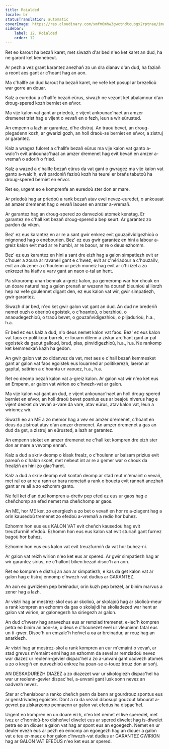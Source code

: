 ```yaml
---
title: Roialded
locale: br
statusTranslation: automatic
coverImage: https://res.cloudinary.com/xmfm6mhw3gwctndtcubgx2rptnae/image/upload/v1740337243/small_cover_educacion_fundamental_a051170f1c.webp
sidebar:
    label: 12. Roialded
    order: 12
---
```

Ret eo karout ha bezañ karet, met siwazh d'ar bed n'eo ket karet an dud, ha ne garont ket kennebeut.

Ar pezh a vez graet karantez anezhañ zo un dra dianav d'an dud, ha faziañ a reont aes gant ar c'hoant hag an aon.

Ma c'hallfe an dud karout ha bezañ karet, ne vefe ket posupl ar brezelioù war gorre an douar.

Kalz a euredoù a c'hallfe bezañ eürus, siwazh ne vezont ket abalamour d'an droug-spered kozh berniet en eñvor.

Ma vije kalon vat gant ar priedoù, e vijent ankounac'haet an amzer dremenet trist hag e vijent o vevañ en o fezh, leun a wir eürusted.

An empenn a lazh ar garantez, d'he distruj. An traoù bevet, an droug-plegadenn kozh, ar gwarizi gozh, an holl draoù-se berniet en eñvor, a zistruj ar garantez.

Kalz a wragez fuloret a c'hallfe bezañ eürus ma vije kalon vat ganto a-walc'h evit ankounac'haat an amzer dremenet hag evit bevañ en amzer a-vremañ o adoriñ o fried.

Kalz a wazed a c'hallfe bezañ eürus da vat gant o gwragez ma vije kalon vat ganto a-walc'h, evit pardoniñ fazioù kozh ha teurel er brañs tabutoù ha droug-spered berniet en eñvor.

Ret eo, urgent eo e komprenfe an euredoù ster don ar mare.

Ar priedoù hag ar priedoù a rank bezañ atav evel nevez-euredet, o ankouaat an amzer dremenet hag o vevañ laouen en amzer a-vremañ.

Ar garantez hag an droug-spered zo danvezioù atomek kenstag. Er garantez ne c'hall ket bezañ droug-spered a bep seurt. Ar garantez zo pardon da viken.

Bez' ez eus karantez en ar re a sant gwir enkrez evit gouzañvidigezhioù o mignoned hag o enebourien. Bez' ez eus gwir garantez en hini a labour a-greiz kalon evit mad ar re humbl, ar re baour, ar re o deus ezhomm.

Bez' ez eus karantez en hini a sant dre eizh hag a galon simpatiezh evit ar c'houer a zoura ar ravanell gant e c'hwez, evit ar c'hêriadour a c'houzañv, evit an aluzener a c'houlenn ur pezh moneiz hag evit ar c'hi izel a zo enkrezet ha klañv a varv gant an naon e-tal an hent.

Pa sikouromp unan bennak a-greiz kalon, pa gemeromp war hor chouk en un doare naturel hag a galon prenañ ar wezenn ha dourañ bleunioù al liorzh hep na vefe goulennet digant den, ez eus kalon vat wir, gwir simpatiezh, gwir garantez.

Siwazh d'ar bed, n'eo ket gwir galon vat gant an dud. An dud ne brederiñ nemet ouzh o oberioù egoistek, o c'hoantoù, o berzhioù, o anaoudegezhioù, o traoù bevet, o gouzañvidigezhioù, o plijadurioù, h.a., h.a.

Er bed ez eus kalz a dud, n'o deus nemet kalon vat faos. Bez' ez eus kalon vat faos er politikour barrek, er louarn dilenn a ziskar arc'hant gant ar pal egoistek da gaout galloud, brud, plas, pinvidigezhioù, h.a., h.a. Ne rankomp ket kemmeskañ kazh ha gedon.

An gwir galon vat zo didanvez da vat, met aes e c'hall bezañ kemmesket gant ar galon vat faos egoistek eus louarned ar politikerezh, laeron ar gapital, satirien a c'hoanta ur vaouez, h.a., h.a.

Ret eo deomp bezañ kalon vat a-greiz kalon. Ar galon vat wir n'eo ket eus an Empenn, ar galon vat wirion eo c'hwezh-vat ar galon.

Ma vije kalon vat gant an dud, e vijent ankounac'haet an holl droug-spered berniet en eñvor, an holl draoù bevet poanius eus ar beajoù niverus hag e vijent desket da vevañ a-vare da vare, atav eürus, atav kalon vat, leun a wirionez wir.

Siwazh eo an ME a zo memor hag a vev en amzer dremenet, c'hoant en deus da zistroat atav d'an amzer dremenet. An amzer dremenet a gas an dud da get, a zistruj an eürusted, a lazh ar garantez.

An empenn stoket en amzer dremenet ne c'hall ket kompren dre eizh ster don ar mare a vevomp ennañ.

Kalz a dud a skriv deomp o klask frealz, o c'houlenn ur balsam prizius evit pareañ o c'halon skoet, met nebeut int ar re a gemer war o chouk da frealziñ an hini zo glac'haret.

Kalz a dud a skriv deomp evit kontañ deomp ar stad reut m'emaint o vevañ, met ral eo ar re a rann ar bara nemetañ a rank o boueta evit rannañ anezhañ gant ar re all a zo ezhomm ganto.

Ne fell ket d'an dud kompren a-dreñv pep efed ez eus ur gaos hag e cheñchomp an efed nemet ma cheñchomp ar gaos.

An ME, hor ME ker, zo energiezh a zo bet o vevañ en hor re a-ziagent hag a orin kausedoù tremenet zo efedoù a-vremañ a redio hor buhez.

Ezhomm hon eus eus KALON VAT evit cheñch kausedoù hag evit treuzfurmiñ efedoù. Ezhomm hon eus eus kalon vat evit sturiañ gant furnez bagoù hor buhez.

Ezhomm hon eus eus kalon vat evit treuzfurmiñ da vat hor buhez-ni.

Ar galon vat reizh wirion n'eo ket eus ar spered. Ar gwir simpatiezh hag ar wir garantez sirius, ne c'hallont biken bezañ disoc'h an aon.

Ret eo kompren e distruj an aon ar simpatiezh, e kas da get kalon vat ar galon hag e tistruj ennomp c'hwezh-vat dudius ar GARANTEZ.

An aon eo gwrizienn pep breinadur, orin kuzh pep brezel, ar binim marvus a zener hag a lazh.

Ar vistri hag ar mestrez-skol eus ar skolioù, ar skolajoù hag ar skolioù-meur a rank kompren an ezhomm da gas o skolajidi ha skoliadezed war hent ar galon vat wirion, ar galonegezh ha siriegezh ar galon.

An dud c'hwerv hag anavezhus eus ar remziad tremenet, e-lec'h kompren petra eo binim an aon-se, o deus e c'hounezet evel ur vleunienn fatal eus un ti-gwer. Disoc'h un emzalc'h heñvel a oa ar breinadur, ar reuz hag an anarkiezh.

Ar vistri hag ar mestrez-skol a rank kompren an eur m'emaint o vevañ, ar stad grevus m'emaint enni hag an ezhomm da sevel ar remziadoù nevez war diazez ur reolenn-gevier dispac'hel a zo a-unvani gant oadvezh atomek a zo o kregiñ en eurvezhioù enkrez ha poan-se e-touez trouz don ar soñj.

AN DESKADUREZH DIAZEZ a zo diazezet war ur sikologiezh dispac'hel ha war ur reolenn-gevier dispac'hel, a-unvani gant lusk sonn nevez an oadvezh nevez.

Ster ar c'henlabour a ranko cheñch penn da benn ar gourdrouz spontus eus ar genstrivadeg egoistek. Dont a ra da vezañ dibosupl gouzout labourat a-gevret pa ziskarzomp pennaenn ar galon vat efedus ha dispac'hel.

Urgent eo kompren en un doare eizh, n'eo ket nemet el live speredel, met ivez er c'hornioù-bro disheñvel diwelet eus ar spered diwelet hag is-diwelet petra eo an diouer a galon vat hag ar spont eus an egoegezh. Nemet en ur deuler evezh eus ar pezh eo ennomp an egoegezh hag an diouer a galon vat e teu er-maez e hor galon c'hwezh-vat dudius ar GARANTEZ GWIRION hag ar GALON VAT EFEDUS n'eo ket eus ar spered.
